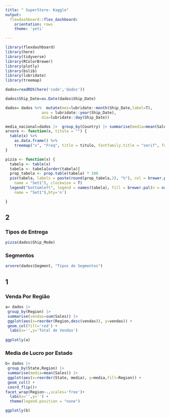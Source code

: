 ```yaml
---
title: " SuperStore- Kaggle"
output: 
  flexdashboard::flex_dashboard:
    orientation: rows
    theme: 'yeti'

---
```


```r
library(flexdashboard)
library(here)
library(tidyverse)
library(RColorBrewer)
library(plotly)
library(bslib)
library(lubridate)
library(treemap)
```


```r
dados=readRDS(here('code','dados'))

dados$Ship_Date=as.Date(dados$Ship_Date)

dados= dados %>%  mutate(mes=lubridate::month(Ship_Date,label=T),
                ano = lubridate::year(Ship_Date),
                dia=lubridate::day(Ship_Date))


```


```r
media_nacional=dados |>  group_by(Country) |> summarise(media=mean(Sales)) %>% .[[2]]
arvore <- function(x, titulo = "") {
  table(x) %>%
    as.data.frame() %>%
    treemap("x", "Freq", title = titulo, fontfamily.title = "serif", fontsize.title = 24)
}

pizza <- function(x) {
  tabela <- table(x)
  tabela <- tabela[order(tabela)]
  prop_tabela <- prop.table(tabela) * 100
  pie(tabela, labels = paste(round(prop_tabela,2), "%"), col = brewer.pal(n = names(tabela),
    name = "Set1"), clockwise = T)
  legend("bottomleft", legend = names(tabela), fill = brewer.pal(n = names(tabela),
    name = "Set1"),bty='n')

}
```



##  2 {data-height=400}

### Tipos de Entrega
```r
pizza(dados$Ship_Mode)
```

### Segmentos
```r
arvore(dados$Segment, "Tipos de Segmentos")
```


## 1 { data-height=600}

### Venda Por Região 
```r

a= dados |>
 group_by(Region) |>
 summarise(vendas=sum(Sales)) |> 
 ggplot(aes(x=reorder(Region,desc(vendas)), y=vendas)) +
 geom_col(fill='red') +
  labs(x='',y='Total de Vendas')
 
ggplotly(a)
```


### Media de Lucro por Estado
```r
b= dados |> 
 group_by(State,Region) |>
 summarise(media=mean(Sales)) |> 
 ggplot(aes(x=reorder(State, media), y=media,fill=Region)) +
 geom_col() + 
 coord_flip()+
facet_wrap(Region~.,scales='free')+
  labs(x='',y='') +
  theme(legend.position = "none")

ggplotly(b)
```

